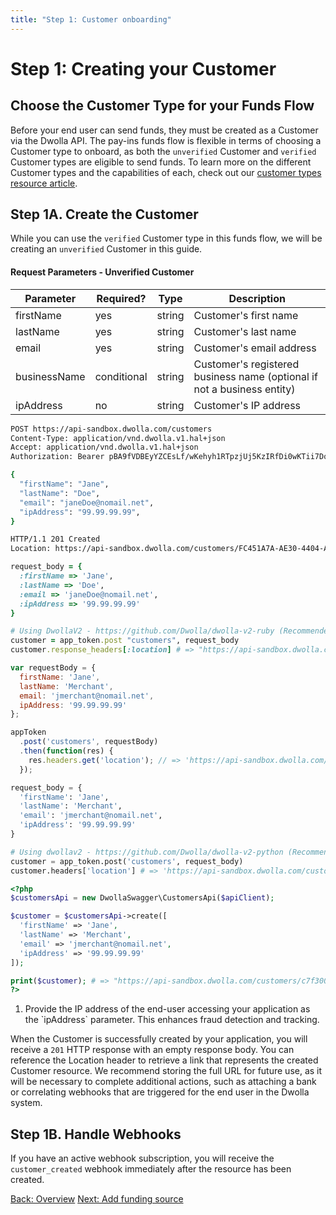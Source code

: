 ```yaml
---
title: "Step 1: Customer onboarding"
---
```


# Step 1: Creating your Customer

## Choose the Customer Type for your Funds Flow

Before your end user can send funds, they must be created as a Customer via the Dwolla API. The pay-ins funds flow is flexible in terms of choosing a Customer type to onboard, as both the `unverified` Customer and `verified` Customer types are eligible to send funds. To learn more on the different Customer types and the capabilities of each, check out our [customer types resource article](https://developers.dwolla.com/articles/customers).

## Step 1A. Create the Customer

While you can use the `verified` Customer type in this funds flow, we will be creating an `unverified` Customer in this guide.

#### Request Parameters - Unverified Customer

| Parameter     | Required? | Type   | Description              |
|---------------|-----------|--------|--------------------------|
| firstName     | yes       | string | Customer's first name    |
| lastName      | yes       | string | Customer's last name     |
| email         | yes       | string | Customer's email address |
| businessName  | conditional       | string | Customer's registered business name (optional if not a business entity) |
| ipAddress     | no        | string | Customer's IP address    |

```bash
POST https://api-sandbox.dwolla.com/customers
Content-Type: application/vnd.dwolla.v1.hal+json
Accept: application/vnd.dwolla.v1.hal+json
Authorization: Bearer pBA9fVDBEyYZCEsLf/wKehyh1RTpzjUj5KzIRfDi0wKTii7DqY

{
  "firstName": "Jane",
  "lastName": "Doe",
  "email": "janeDoe@nomail.net",
  "ipAddress": "99.99.99.99",
}

HTTP/1.1 201 Created
Location: https://api-sandbox.dwolla.com/customers/FC451A7A-AE30-4404-AB95-E3553FCD733F
```

```ruby
request_body = {
  :firstName => 'Jane',
  :lastName => 'Doe',
  :email => 'janeDoe@nomail.net',
  :ipAddress => '99.99.99.99'
}

# Using DwollaV2 - https://github.com/Dwolla/dwolla-v2-ruby (Recommended)
customer = app_token.post "customers", request_body
customer.response_headers[:location] # => "https://api-sandbox.dwolla.com/customers/c7f300c0-f1ef-4151-9bbe-005005aa3747"
```

```javascript
var requestBody = {
  firstName: 'Jane',
  lastName: 'Merchant',
  email: 'jmerchant@nomail.net',
  ipAddress: '99.99.99.99'
};

appToken
  .post('customers', requestBody)
  .then(function(res) {
    res.headers.get('location'); // => 'https://api-sandbox.dwolla.com/customers/c7f300c0-f1ef-4151-9bbe-005005aa3747'
  });
```

```python
request_body = {
  'firstName': 'Jane',
  'lastName': 'Merchant',
  'email': 'jmerchant@nomail.net',
  'ipAddress': '99.99.99.99'
}

# Using dwollav2 - https://github.com/Dwolla/dwolla-v2-python (Recommended)
customer = app_token.post('customers', request_body)
customer.headers['location'] # => 'https://api-sandbox.dwolla.com/customers/c7f300c0-f1ef-4151-9bbe-005005aa3747'
```

```php
<?php
$customersApi = new DwollaSwagger\CustomersApi($apiClient);

$customer = $customersApi->create([
  'firstName' => 'Jane',
  'lastName' => 'Merchant',
  'email' => 'jmerchant@nomail.net',
  'ipAddress' => '99.99.99.99'
]);

print($customer); # => "https://api-sandbox.dwolla.com/customers/c7f300c0-f1ef-4151-9bbe-005005aa3747"
?>
```

<ol class = "alerts">
    <li class="alert icon-alert-alert">
      Provide the IP address of the end-user accessing your application as the `ipAddress` parameter. This enhances fraud detection and tracking.
    </li>
</ol>

When the Customer is successfully created by your application, you will receive a `201` HTTP response with an empty response body. You can reference the Location header to retrieve a link that represents the created Customer resource. We recommend storing the full URL for future use, as it will be necessary to complete additional  actions, such as attaching a bank or correlating webhooks that are triggered for the end user in the Dwolla system.

## Step 1B. Handle Webhooks

If you have an active webhook subscription, you will receive the `customer_created` webhook immediately after the resource has been created.

<nav class="pager-nav">
    <a href="./">Back: Overview</a>
    <a href="create-funding-source.html">Next: Add funding source</a>
</nav>
